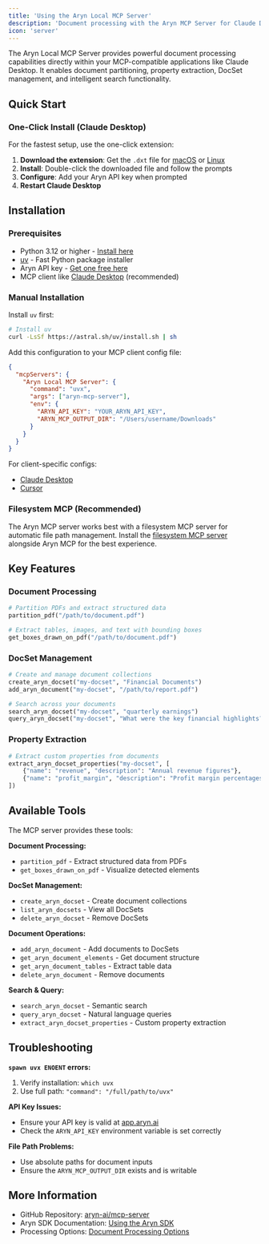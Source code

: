 ```yaml
---
title: 'Using the Aryn Local MCP Server'
description: 'Document processing with the Aryn MCP Server for Claude Desktop and other MCP clients'
icon: 'server'
---
```


The Aryn Local MCP Server provides powerful document processing capabilities directly within your MCP-compatible applications like Claude Desktop. It enables document partitioning, property extraction, DocSet management, and intelligent search functionality.

## Quick Start

### One-Click Install (Claude Desktop)

For the fastest setup, use the one-click extension:

1. **Download the extension**: Get the `.dxt` file for [macOS](https://github.com/aryn-ai/mcp-server/releases/latest/download/mcp-server-macos-latest.dxt) or [Linux](https://github.com/aryn-ai/mcp-server/releases/latest/download/mcp-server-ubuntu-latest.dxt)
2. **Install**: Double-click the downloaded file and follow the prompts
3. **Configure**: Add your Aryn API key when prompted
4. **Restart Claude Desktop**

## Installation

### Prerequisites

- Python 3.12 or higher - [Install here](https://www.python.org/downloads/)
- [uv](https://github.com/astral-sh/uv) - Fast Python package installer
- Aryn API key - [Get one free here](https://app.aryn.ai/)
- MCP client like [Claude Desktop](https://claude.ai/download) (recommended)

### Manual Installation

Install `uv` first:
```bash
# Install uv
curl -LsSf https://astral.sh/uv/install.sh | sh
```

Add this configuration to your MCP client config file:

```json
{
  "mcpServers": {
    "Aryn Local MCP Server": {
      "command": "uvx",
      "args": ["aryn-mcp-server"],
      "env": {
        "ARYN_API_KEY": "YOUR_ARYN_API_KEY",
        "ARYN_MCP_OUTPUT_DIR": "/Users/username/Downloads"
      }
    }
  }
}
```

For client-specific configs:
- [Claude Desktop](https://docs.anthropic.com/en/docs/claude-code/mcp#use-mcp-prompts-as-slash-commands)
- [Cursor](https://docs.cursor.com/en/context/mcp)

### Filesystem MCP (Recommended)

The Aryn MCP server works best with a filesystem MCP server for automatic file path management. Install the [filesystem MCP server](https://github.com/modelcontextprotocol/servers/tree/main/src/filesystem) alongside Aryn MCP for the best experience.

## Key Features

### Document Processing
```python
# Partition PDFs and extract structured data
partition_pdf("/path/to/document.pdf")

# Extract tables, images, and text with bounding boxes
get_boxes_drawn_on_pdf("/path/to/document.pdf")
```

### DocSet Management
```python
# Create and manage document collections
create_aryn_docset("my-docset", "Financial Documents")
add_aryn_document("my-docset", "/path/to/report.pdf")

# Search across your documents
search_aryn_docset("my-docset", "quarterly earnings")
query_aryn_docset("my-docset", "What were the key financial highlights?")
```

### Property Extraction
```python
# Extract custom properties from documents
extract_aryn_docset_properties("my-docset", [
    {"name": "revenue", "description": "Annual revenue figures"},
    {"name": "profit_margin", "description": "Profit margin percentages"}
])
```

## Available Tools

The MCP server provides these tools:

**Document Processing:**
- `partition_pdf` - Extract structured data from PDFs
- `get_boxes_drawn_on_pdf` - Visualize detected elements

**DocSet Management:**
- `create_aryn_docset` - Create document collections
- `list_aryn_docsets` - View all DocSets
- `delete_aryn_docset` - Remove DocSets

**Document Operations:**
- `add_aryn_document` - Add documents to DocSets
- `get_aryn_document_elements` - Get document structure
- `get_aryn_document_tables` - Extract table data
- `delete_aryn_document` - Remove documents

**Search & Query:**
- `search_aryn_docset` - Semantic search
- `query_aryn_docset` - Natural language queries
- `extract_aryn_docset_properties` - Custom property extraction

## Troubleshooting

**`spawn uvx ENOENT` errors:**
1. Verify installation: `which uvx`
2. Use full path: `"command": "/full/path/to/uvx"`

**API Key Issues:**
- Ensure your API key is valid at [app.aryn.ai](https://app.aryn.ai/)
- Check the `ARYN_API_KEY` environment variable is set correctly

**File Path Problems:**
- Use absolute paths for document inputs
- Ensure the `ARYN_MCP_OUTPUT_DIR` exists and is writable

## More Information

- GitHub Repository: [aryn-ai/mcp-server](https://github.com/aryn-ai/mcp-server)
- Aryn SDK Documentation: [Using the Aryn SDK](./aryn_sdk)
- Processing Options: [Document Processing Options](./processing_options)